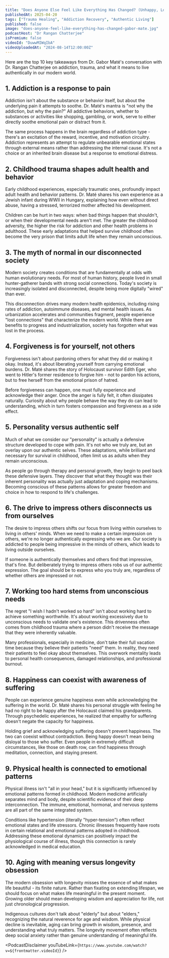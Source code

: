 ```yaml
---
title: "Does Anyone Else Feel Like Everything Has Changed? (Unhappy, Lost, Addicted, Stressed) | Gabor Maté"
publishedAt: 2025-04-20
tags: ["Trauma Healing", "Addiction Recovery", "Authentic Living"]
published: false
image: "does-anyone-feel-like-everything-has-changed-gabor-mate.jpg"
podcastHost: "Dr Rangan Chatterjee"
isPremium: false
videoId: "DuwwMIWqIbA"
videoUploadedAt: "2024-08-14T12:00:00Z"
---
```



<PodcastSummaryPageLayout frontmatter={frontmatter}>
Here are the top 10 key takeaways from Dr. Gabor Maté's conversation with Dr. Rangan Chatterjee on addiction, trauma, and what it means to live authentically in our modern world.

## 1. Addiction is a response to pain

Addiction isn't about the substance or behavior itself, but about the underlying pain it attempts to soothe. Dr. Maté's mantra is "not why the addiction, but why the pain?" All addictive behaviors, whether to substances or activities like shopping, gambling, or work, serve to either directly soothe emotional pain or distract from it.

The same process happens in the brain regardless of addiction type - there's an excitation of the reward, incentive, and motivation circuitry. Addiction represents an attempt to regulate unbearable emotional states through external means rather than addressing the internal cause. It's not a choice or an inherited brain disease but a response to emotional distress.

## 2. Childhood trauma shapes adult health and behavior

Early childhood experiences, especially traumatic ones, profoundly impact adult health and behavior patterns. Dr. Maté shares his own experience as a Jewish infant during WWII in Hungary, explaining how even without direct abuse, having a stressed, terrorized mother affected his development.

Children can be hurt in two ways: when bad things happen that shouldn't, or when their developmental needs aren't met. The greater the childhood adversity, the higher the risk for addiction and other health problems in adulthood. These early adaptations that helped survive childhood often become the very prison that limits adult life when they remain unconscious.

## 3. The myth of normal in our disconnected society

Modern society creates conditions that are fundamentally at odds with human evolutionary needs. For most of human history, people lived in small hunter-gatherer bands with strong social connections. Today's society is increasingly isolated and disconnected, despite being more digitally "wired" than ever.

This disconnection drives many modern health epidemics, including rising rates of addiction, autoimmune diseases, and mental health issues. As urbanization accelerates and communities fragment, people experience "lost connections" that characterize the modern world. While there are benefits to progress and industrialization, society has forgotten what was lost in the process.

## 4. Forgiveness is for yourself, not others

Forgiveness isn't about pardoning others for what they did or making it okay. Instead, it's about liberating yourself from carrying emotional burdens. Dr. Maté shares the story of Holocaust survivor Edith Eger, who went to Hitler's former residence to forgive him - not to pardon his actions, but to free herself from the emotional prison of hatred.

Before forgiveness can happen, one must fully experience and acknowledge their anger. Once the anger is fully felt, it often dissipates naturally. Curiosity about why people behave the way they do can lead to understanding, which in turn fosters compassion and forgiveness as a side effect.

## 5. Personality versus authentic self

Much of what we consider our "personality" is actually a defensive structure developed to cope with pain. It's not who we truly are, but an overlay upon our authentic selves. These adaptations, while brilliant and necessary for survival in childhood, often limit us as adults when they remain unconscious.

As people go through therapy and personal growth, they begin to peel back these defensive layers. They discover that what they thought was their inherent personality was actually just adaptation and coping mechanisms. Becoming conscious of these patterns allows for greater freedom and choice in how to respond to life's challenges.

## 6. The drive to impress others disconnects us from ourselves

The desire to impress others shifts our focus from living within ourselves to living in others' minds. When we need to make a certain impression on others, we're no longer authentically expressing who we are. Our society is addicted to people being impressive in the minds of others, which leads to living outside ourselves.

If someone is authentically themselves and others find that impressive, that's fine. But deliberately trying to impress others robs us of our authentic expression. The goal should be to express who you truly are, regardless of whether others are impressed or not.

## 7. Working too hard stems from unconscious needs

The regret "I wish I hadn't worked so hard" isn't about working hard to achieve something worthwhile. It's about working excessively due to unconscious needs to validate one's existence. This drivenness often comes from childhood trauma where a person didn't receive the message that they were inherently valuable.

Many professionals, especially in medicine, don't take their full vacation time because they believe their patients "need" them. In reality, they need their patients to feel okay about themselves. This overwork mentality leads to personal health consequences, damaged relationships, and professional burnout.

## 8. Happiness can coexist with awareness of suffering

People can experience genuine happiness even while acknowledging the suffering in the world. Dr. Maté shares his personal struggle with feeling he had no right to be happy after the Holocaust claimed his grandparents. Through psychedelic experiences, he realized that empathy for suffering doesn't negate the capacity for happiness.

Holding grief and acknowledging suffering doesn't prevent happiness. The two can coexist without contradiction. Being happy doesn't mean being disloyal to those who suffer. Even people in extremely difficult circumstances, like those on death row, can find happiness through meditation, connection, and staying present.

## 9. Physical health is connected to emotional patterns

Physical illness isn't "all in your head," but it is significantly influenced by emotional patterns formed in childhood. Modern medicine artificially separates mind and body, despite scientific evidence of their deep interconnection. The immune, emotional, hormonal, and nervous systems are all part of the same integrated system.

Conditions like hypertension (literally "hyper-tension") often reflect emotional states and life stressors. Chronic illnesses frequently have roots in certain relational and emotional patterns adopted in childhood. Addressing these emotional dynamics can positively impact the physiological course of illness, though this connection is rarely acknowledged in medical education.

## 10. Aging with meaning versus longevity obsession

The modern obsession with longevity misses the essence of what makes life beautiful - its finite nature. Rather than fixating on extending lifespan, we should focus on what makes life meaningful in the present moment. Growing older should mean developing wisdom and appreciation for life, not just chronological progression.

Indigenous cultures don't talk about "elderly" but about "elders," recognizing the natural reverence for age and wisdom. While physical decline is inevitable, aging can bring growth in wisdom, presence, and understanding what truly matters. The longevity movement often reflects deep social anxiety rather than genuine understanding of meaningful life.

<PodcastDisclaimer
  youTubeLink={`https://www.youtube.com/watch?v=${frontmatter.videoId}`}
/>

</PodcastSummaryPageLayout>
